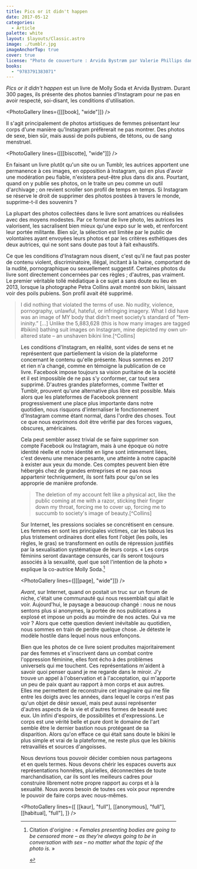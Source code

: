 ```yaml
---
title: Pics or it didn't happen
date: 2017-05-12
categories:
  - Article
palette: white
layout: $layouts/Classic.astro
image: ./tumblr.jpg
imageAnchorTop: true
cover: true
license: "Photo de couverture : Arvida Bystrøm par Valerie Phillips dans « hi you are beautiful how are you »"
books:
  - "9783791383071"
---
```


_Pics or it didn't happen_ est un livre de Molly Soda et Arvida Bystrøm. Durant 300 pages, ils présente des photos bannies d'Instagram pour ne pas en avoir respecté, soi-disant, les conditions d'utilisation.


<PhotoGallery lines={[[[book], "wide"]]} />

Il s'agit principalement de photos artistiques de femmes présentant leur corps d'une manière qu'Instagram préfèrerait ne pas montrer. Des photos de sexe, bien sûr, mais aussi de poils pubiens, de tétons, ou de sang menstruel.


<PhotoGallery lines={[[[biscotte], "wide"]]} />

En faisant un livre plutôt qu'un site ou un Tumblr, les autrices apportent une permanence à ces images, en opposition à Instagram, qui en plus d'avoir une modération peu fiable, n'existera peut-être plus dans dix ans. Pourtant, quand on y publie ses photos, on le traite un peu comme un outil d'archivage ; on revient scroller son profil de temps en temps. Si Instagram se réserve le droit de supprimer des photos postées à travers le monde, supprime-t-il des souvenirs ?

La plupart des photos collectées dans le livre sont amatrices ou réalisées avec des moyens modestes. Par ce format de livre photo, les autrices les valorisent, les sacralisent bien mieux qu'une expo sur le web, et renforcent leur portée militante. Bien sûr, la sélection est limitée par le public de volontaires ayant envoyées leurs photos et par les critères esthétiques des deux autrices, qui ne sont sans doute pas tout à fait exhaustifs.

Ce que les conditions d'Instagram nous disent, c'est qu'il ne faut pas poster de contenu violent, discriminatoire, illégal, incitant à la haine, comportant de la nudité, pornographique ou sexuellement suggestif. Certaines photos du livre sont directement concernées par ces règles ; d'autres, pas vraiment. Le premier véritable tollé médiatique à ce sujet a sans doute eu lieu en 2013, lorsque la photographe Petra Collins avait montré son bikini, laissant voir des poils pubiens. Son profil avait été supprimé.

<blockquote lang="en-US">
	I did nothing that violated the terms of use. No nudity, violence, pornography, unlawful, hateful,
	or infringing imagery. What I did have was an image of MY body that didn’t meet society’s standard
	of “femininity.” [...] Unlike the 5,883,628 (this is how many images are tagged #bikini) bathing
	suit images on Instagram, mine depicted my own unaltered state – an unshaven bikini
	line.[^Collins]
</blockquote>

[^Collins]:
    <Ref
    	author="Petra Collins"
    	title="Why Instagram Censored My Body"
    	foreign
    	publisher="HuffPost"
    	date="17 octobre 2013"
    	link="https://www.huffpost.com/entry/why-instagram-censored-my-body_b_4118416"
    	archive="https://web.archive.org/web/20230301055737/https://www.huffpost.com/entry/why-instagram-censored-my-body_b_4118416"
    	archiveDate="1 mars 2023"
    />


<Figure src={collins} />

Les conditions d'Instagram, en réalité, sont vides de sens et ne représentent que partiellement la vision de la plateforme concernant le contenu qu'elle présente. Nous sommes en 2017 et rien n'a changé, comme en témoigne la publication de ce livre. Facebook impose toujours sa vision puritaine de la société et il est impossible de ne pas s'y conformer, car tout sera supprimé. D'autres grandes plateformes, comme Twitter et Tumblr, prouvent qu'une alternative plus libre est possible. Mais alors que les plateformes de Facebook prennent progressivement une place plus importante dans notre quotidien, nous risquons d'internaliser le fonctionnement d'Instagram comme étant normal, dans l'ordre des choses. Tout ce que nous exprimons doit être vérifié par des forces vagues, obscures, américaines.

Cela peut sembler assez trivial de se faire supprimer son compte Facebook ou Instagram, mais à une époque où notre identité réelle et notre identité en ligne sont intimement liées, c'est devenu une menace pesante, une atteinte à notre capacité à exister aux yeux du monde. Ces comptes peuvent bien être hébergés chez de grandes entreprises et ne pas nous appartenir techniquement, ils sont faits pour qu'on se les approprie de manière profonde.

<blockquote lang="en-US">
	The deletion of my account felt like a physical act, like the public coming at me with a razor,
	sticking their finger down my throat, forcing me to cover up, forcing me to succumb to society's
	image of beauty.[^Collins]
</blockquote>

Sur Internet, les pressions sociales se concrétisent en censure. Les femmes en sont les principales victimes, car les tabous les plus tristement ordinaires dont elles font l'objet (les poils, les règles, le gras) se transforment en outils de répression justifiés par la sexualisation systématique de leurs corps. « Les corps féminins seront davantage censurés, car ils seront toujours associés à la sexualité, quel que soit l'intention de la photo » explique la co-autrice Molly Soda.[^Soda]

[^Soda]:
    Citation d'origine : « *Females presenting bodies are going to be censored more – as they’re always going to be in conversation with sex – no matter what the topic of the photo is.* »

    <Ref
    	author="Grace Banks"
    	title="Pics Or It Didn't Happen: reclaiming Instagram's censored art"
    	foreign
    	publisher="The Guardian"
    	date="10 avril 2017"
    	link="https://www.theguardian.com/books/2017/apr/10/pics-or-it-didnt-happen-reclaiming-instagrams-censored-art"
    	archive="https://web.archive.org/web/20230123113623/https://www.theguardian.com/books/2017/apr/10/pics-or-it-didnt-happen-reclaiming-instagrams-censored-art"
    	archiveDate="23 janvier 2023"
    />


<PhotoGallery lines={[[[page], "wide"]]} />

_Avant_, sur Internet, quand on postait un truc sur un forum de niche, c'était une communauté qui nous ressemblait qui allait le voir. Aujourd'hui, le paysage a beaucoup changé : nous ne nous sentons plus si anonymes, la portée de nos publications a explosé et impose un poids au moindre de nos actes. Qui va me voir ? Alors que cette question devient inévitable au quotidien, nous sommes en train de perdre quelque chose. Je déteste le modèle hostile dans lequel nous nous enfonçons.

Bien que les photos de ce livre soient produites majoritairement par des femmes et s'inscrivent dans un combat contre l'oppression féminine, elles font écho à des problèmes universels qui me touchent. Ces représentations m'aident à savoir quoi penser quand je me regarde dans le miroir. J'y trouve un appel à l'observation et à l'acceptation, qui m'apporte un peu de paix quant au rapport à mon corps et aux autres. Elles me permettent de reconstruire cet imaginaire qui me file entre les doigts avec les années, dans lequel le corps n'est pas qu'un objet de désir sexuel, mais peut aussi représenter d'autres aspects de la vie et d'autres formes de beauté avec eux. Un infini d'espoirs, de possibilités et d'expressions. Le corps est une vérité belle et pure dont le domaine de l'art semble être le dernier bastion nous protégeant de sa disparition. Alors qu'on efface ce qui était sans doute le bikini le plus simple et vrai de la plateforme, ne reste plus que les bikinis retravaillés et sources d'angoisses.

Nous devrions tous pouvoir décider combien nous partageons et en quels termes. Nous devons chérir les espaces ouverts aux représentations honnêtes, plurielles, déconnectées de toute marchandisation, car ils sont les meilleurs cadres pour construire librement notre propre rapport au corps et à la sexualité. Nous avons besoin de toutes ces voix pour reprendre le pouvoir de faire corps avec nous-mêmes.


<PhotoGallery
	lines={[
		[[kaur], "full"],
		[[anonymous], "full"],
		[[habitual], "full"],
	]}
/>
